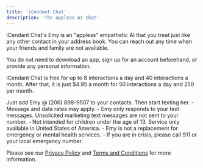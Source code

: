 ```yaml
---
title: 'iCendant Chat'
description: 'The appless AI chat'
---
```


iCendant Chat's Emy is an "appless" empathetic AI that you treat just like any other contact in your address book. You can
reach out any time when your friends and family are not available.

You do not need to download an app, sign up for an account beforehand, or provide any personal information.

iCendant Chat is free for up to 8 interactions a day and 40 interactions a month. After that, it is just $4.95 a month for
50 interactions a day and 250 per month.

Just add Emy @ (206) 898-9507 to your contacts. Then start texting her.
    - Message and data rates may apply.
    - Emy only responds to your text messages. Unsolicited marketing text messages are not sent to your number.
    - Not intended for children under the age of 13. Service only available in United States of America.
    - Emy is not a replacement for emergency or mental health services.
    - If you are in crisis, please call 911 or your local emergency number.

Please see our [Privacy Policy](./privacy) and [Terms and Conditions](./terms) for more information.
